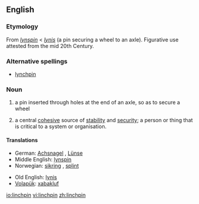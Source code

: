 ==English==

===Etymology===
From {{ME.}} ''[[lynspin]]'' < {{OE.}} ''[[lynis]]'' (a pin securing a wheel to an axle). Figurative use attested from the mid 20th Century.

===Alternative spellings===
*[[lynchpin]]

===Noun===
{{en-noun}}

# a pin inserted through holes at the end of an axle, so as to secure a wheel
# {{figurative}} a central [[cohesive]] source of [[stability]] and [[security]]; a person or thing that is critical to a system or organisation. 

====Translations====
{{trans-top|a securing pin}}
*German: [[Achsnagel]] {{m}}, [[Lünse]] {{f}}
*Middle English: [[lynspin]]
*Norwegian: [[sikring]] {{m}}, [[splint]] {{m}}
{{trans-mid}}
*Old English: [[lynis]] {{g|Old English}}
*[[Volapük]]: [[xabakluf]]
{{trans-bottom}}

[[io:linchpin]]
[[vi:linchpin]]
[[zh:linchpin]]